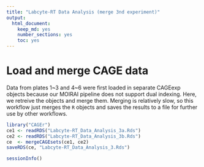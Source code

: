 ```yaml
---
title: "Labcyte-RT Data Analysis (merge 3nd experiment)"
output:
  html_document:
    keep_md: yes
    number_sections: yes
    toc: yes
---
```


Load and merge CAGE data
========================

Data from plates 1~3 and 4~6 were first loaded in separate CAGEexp objects
because our MOIRAI pipeline does not support dual indexing.  Here, we retreive
the objects and merge them.  Merging is relatively slow, so this workflow
just merges the `R` objects and saves the results to a file for further use
by other workflows.

```r
library("CAGEr")
ce1 <- readRDS("Labcyte-RT_Data_Analysis_3a.Rds")
ce2 <- readRDS("Labcyte-RT_Data_Analysis_3b.Rds")
ce  <- mergeCAGEsets(ce1, ce2)
saveRDS(ce, "Labcyte-RT_Data_Analysis_3.Rds")
```

```r
sessionInfo()
```